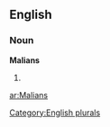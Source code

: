 
==English==

===Noun===
'''Malians'''

# {{plural of|[[Malian]]}}

[[Category:English plurals]]

[[ar:Malians]]